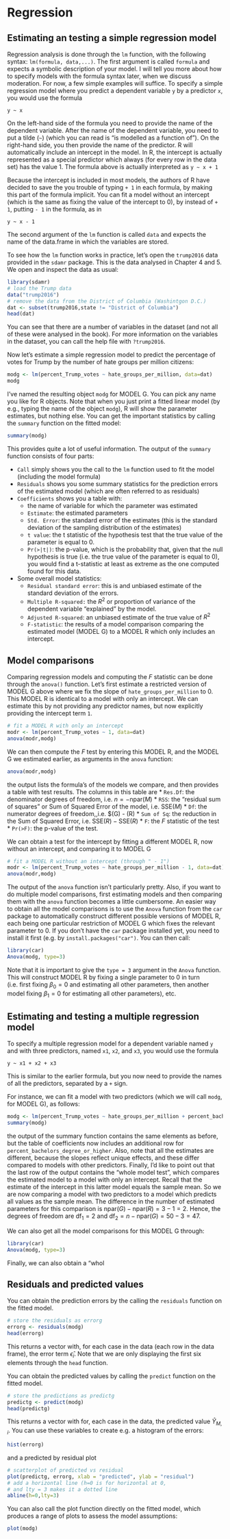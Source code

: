 # Regression

## Estimating an testing a simple regression model

Regression analysis is done through the `lm` function, with the following syntax: `lm(formula, data,...)`. The first argument is called `formula` and expects a symbolic description of your model. I will tell you more about how to specify models with the formula syntax later, when we discuss moderation. For now, a few simple examples will suffice. To specify a simple regression model where you predict a dependent variable `y` by a predictor `x`, you would use the formula

`y ~ x`

On the left-hand side of the formula you need to provide the name of the dependent variable. After the name of the dependent variable, you need to put a tilde (`~`) (which you can read is "is modelled as a function of"). On the right-hand side, you then provide the name of the predictor.  R will automatically include an intercept in the model. In R, the intercept is actually represented as a special predictor which always (for every row in the data set) has the value 1. The formula above is actually interpreted as 
`y ~ x + 1`

Because the intercept is included in most models, the authors of R have decided to save the you trouble of typing ` + 1` in each formula, by making this part of the formula implicit. You can fit a model without an intercept (which is the same as fixing the value of the intercept to 0), by instead of `+ 1`, putting `- 1` in the formula, as in

`y ~ x - 1`

The second argument of the `lm` function is called `data` and expects the name of the data.frame in which the variables are stored. 

To see how the `lm` function works in practice, let's open the `trump2016` data provided in the `sdamr` package. This is the data analysed in Chapter 4 and 5. We open and inspect the data as usual:
```r
library(sdamr)
# load the Trump data
data("trump2016")
# remove the data from the District of Columbia (Washintgon D.C.)
dat <- subset(trump2016,state != "District of Columbia")
head(dat)
```
You can see that there are a number of variables in the dataset (and not all of these were analysed in the book). For more information on the variables in the dataset, you can call the help file with `?trump2016`.

Now let's estimate a simple regression model to predict the percentage of votes for Trump by the number of hate groups per million citizens:
```r
modg <- lm(percent_Trump_votes ~ hate_groups_per_million, data=dat)
modg
```
I've named the resulting object `modg` for MODEL G. You can pick any name you like for R objects. Note that when you just print a fitted linear model (by e.g., typing the name of the object `modg`), R will show the parameter estimates, but nothing else. You can get the important statistics by calling the `summary` function on the fitted model:

```r
summary(modg)
```

This provides quite a lot of useful information. The output of the `summary` function consists of four parts:

- `Call` simply shows you the call to the `lm` function used to fit the model (including the model formula)
- `Residuals` shows you some summary statistics for the prediction errors of the estimated model (which are often referred to as residuals)
- `Coefficients` shows you a table with:
    - the name of variable for which the parameter was estimated
    - `Estimate`: the estimated parameters
    - `Std. Error`: the standard error of the estimates (this is the standard deviation of the sampling distribution of the estimates)
    - `t value`: the t statistic of the hypothesis test that the true value of the parameter is equal to 0.
    - `Pr(>|t|)`: the p-value, which is the probability that, given that the null hypothesis is true (i.e. the true value of the parameter is equal to 0), you would find a t-statistic at least as extreme as the one computed found for this data.
- Some overall model statistics:
    - `Residual standard error`: this is and unbiased estimate of the standard deviation of the errors.
    - `Multiple R-squared:` the $R^2$ or proportion of variance of the dependent variable "explained" by the model. 
    - `Adjusted R-squared`: an unbiased estimate of the true value of $R^2$
    - `F-statistic`: the results of a model comparison comparing the estimated model (MODEL G) to a MODEL R which only includes an intercept.

## Model comparisons

Comparing regression models and computing the $F$ statistic can be done through the `anova()` function. Let's first estimate a restricted version of MODEL G above where we fix the slope of `hate_groups_per_million` to 0. This MODEL R is identical to a model with only an intercept. We can estimate this by not providing any predictor names, but now explicitly providing the intercept term `1`. 

```r
# fit a MODEL R with only an intercept
modr <- lm(percent_Trump_votes ~ 1, data=dat)
anova(modr,modg)
```

We can then compute the $F$ test by entering this MODEL R, and the MODEL G we estimated earlier, as arguments in the `anova` function:
```r
anova(modr,modg)
```
the output lists the formula's of the models we compare, and then provides a table with test results. The columns in this table are
* `Res.Df`: the denominator degrees of freedom, i.e. $n=-\text{npar}(M)$
* `RSS`: the "residual sum of squares" or Sum of Squared Error of the model, i.e. $\text{SSE}(M)$
* `Df`: the numerator degrees of freedom,,i.e. $\text{npar}(G) - \text{npar}(R) 
* `Sum of Sq`: the reduction in the Sum of Squared Error, i.e. $\text{SSE}(R) - \text{SSE}(R)$
* `F`: the $F$ statistic of the test
* `Pr(>F)`: the p-value of the test. 

We can obtain a test for the intercept by fitting a different MODEL R, now without an intercept, and comparing it to MODEL G
```r
# fit a MODEL R without an intercept (through " - 1")
modr <- lm(percent_Trump_votes ~ hate_groups_per_million - 1, data=dat)
anova(modr,modg)
```

The output of the `anova` function isn't particularly pretty. Also, if you want to do multiple model comparisons, first estimating models and then comparing them with the `anova` function becomes a little cumbersome. An easier way to obtain all the model comparisons is to use the `Anova` function from the `car` package to automatically construct different possible versions of MODEL R, each being one particular restriction of MODEL G which fixes the relevant parameter to 0. If you don't have the `car` package installed yet, you need to install it first (e.g. by `install.packages("car")`. You can then call: 
```r
library(car)
Anova(modg, type=3)
```
Note that it is important to give the `type = 3` argument in the `Anova` function. This will construct MODEL R by fixing a single parameter to 0 in turn (i.e. first fixing $\beta_0=0$ and estimating all other parameters, then another model fixing $\beta_1 = 0$ for estimating all other parameters), etc.

## Estimating and testing a multiple regression model

To specify a multiple regression model for a dependent variable named `y` and with three predictors, named `x1`, `x2`, and `x3`, you would use the formula

`y ~ x1 + x2 + x3`

This is similar to the earlier formula, but you now need to provide the names of all the predictors, separated by a `+` sign. 

For instance, we can fit a model with two predictors (which we will call `modg`, for MODEL G), as follows:
```r
modg <- lm(percent_Trump_votes ~ hate_groups_per_million + percent_bachelors_degree_or_higher, data=dat)
summary(modg)
```
the output of the summary function contains the same elements as before, but the table of coefficients now includes an additional row for `percent_bachelors_degree_or_higher`. Also, note that all the estimates are different, because the slopes reflect unique effects, and these differ compared to models with other predictors. Finally, I'd like to point out that the last row of the output contains the "whole model test", which compares the estimated model to a model with only an intercept. Recall that the estimate of the intercept in this latter model equals the sample mean. So we are now comparing a model with two predictors to a model which predicts all values as the sample mean. The difference in the number of estimated parameters for this comparison is $\text{npar}(G) - \text{npar}(R) = 3 - 1 = 2$. Hence, the degrees of freedom are $\text{df}_1 = 2$ and $\text{df}_2 = n - \text{npar}(G) = 50 - 3 = 47$.

We can also get all the model comparisons for this MODEL G through:
```r
library(car)
Anova(modg, type=3)
```

Finally, we can also obtain a "whol 

## Residuals and predicted values

You can obtain the prediction errors by the calling the `residuals` function on the fitted model. 
```r
# store the residuals as errorg
errorg <- residuals(modg)
head(errorg)
```
This returns a vector with, for each case in the data (each row in the data frame), the error term $\hat{\epsilon}_i$. Note that we are only displaying the first six elements through the `head` function.

You can obtain the predicted values by calling the `predict` function on the fitted model.
```r
# store the predictions as predictg
predictg <- predict(modg)
head(predictg)
```
This returns a vector with for, each case in the data, the predicted value $\hat{Y}_{M,i}$. You can use these variables to create e.g. a histogram of the errors:
```r
hist(errorg)
```
and a predicted by residual plot
```r
# scatterplot of predicted vs residual
plot(predictg, errorg, xlab = "predicted", ylab = "residual")
# add a horizontal line (h=0 is for horizontal at 0, 
# and lty = 3 makes it a dotted line 
abline(h=0,lty=3)
```

You can also call the plot function directly on the fitted model, which produces a range of plots to assess the model assumptions:

```r
plot(modg)
```

<!-- 
## Computing the estimated parameters with matrix algebra

As indicated in the lecture, computing the estimates of the intercept and slopes of a multiple regression model is not as straightforward as it is for a simple (bivariate) regression. But using matrix algebra, 

$$\mathbf{b} = (\mathbf{X}^\top\mathbf{X})^{-1}\mathbf{X}^\top\mathbf{y}$$
-->